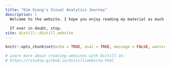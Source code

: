 ```yaml
---
title: "Kim Siang's Visual Analytics Journey"
description: |
  Welcome to the website. I hope you enjoy reading my material as much as I enjoyed creating it. 
  
  If ever in doubt, stop. 
site: distill::distill_website
---
```


```r
knitr::opts_chunk$set(echo = TRUE, eval = TRUE, message = FALSE, warning= FALSE)

# Learn more about creating websites with Distill at:
# https://rstudio.github.io/distill/website.html

```

